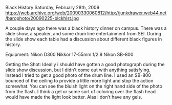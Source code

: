 
Black History
Saturday, February 28th, 2009
https://web.archive.org/web/20090330060812/http://junkdrawer.web44.net/barophoto/20090225-blckhist.jpg

A couple days ago there was a black history dinner on campus. There was a slide show, a speaker, and some drum line entertainment from SEI. During the slide show each table had a discussion about different black figures in history.

Equipment:
Nikon D300
Nikkor 17-55mm f/2.8
Nikon SB-800

Getting the Shot:
Ideally i should have gotten a good photograph during the slide show discussion, but I didn’t come out with anything satisfying. Instead I tried to get a good photo of the drum line. I used an SB-800 bounced of the ceiling to provide a little more light and stop the action somewhat. You can see the bluish light on the right hand side of the photo from the flash. I think a gel or some sort of coloring over the flash head would have made the light look better. Alas i don’t have any gels.
